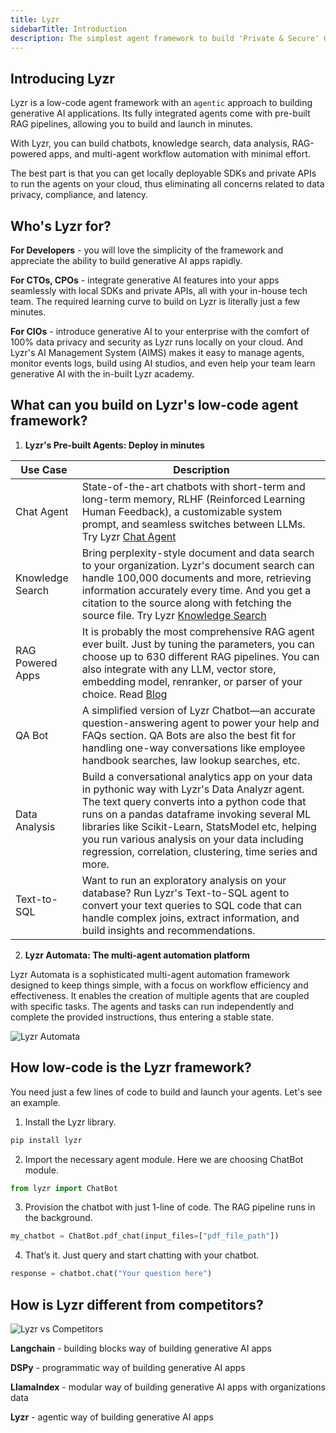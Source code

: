 ```yaml
---
title: Lyzr
sidebarTitle: Introduction
description: The simplest agent framework to build 'Private & Secure' GenAI apps faster
---
```


## Introducing Lyzr

Lyzr is a low-code agent framework with an `agentic` approach to building generative AI applications. Its fully integrated agents come with pre-built RAG pipelines, allowing you to build and launch in minutes. 

With Lyzr, you can build chatbots, knowledge search, data analysis, RAG-powered apps, and multi-agent workflow automation with minimal effort. 

The best part is that you can get locally deployable SDKs and private APIs to run the agents on your cloud, thus eliminating all concerns related to data privacy, compliance, and latency.

## Who's Lyzr for?
**For Developers** - you will love the simplicity of the framework and appreciate the ability to build generative AI apps rapidly.

**For CTOs, CPOs** - integrate generative AI features into your apps seamlessly with local SDKs and private APIs, all with your in-house tech team. The required learning curve to build on Lyzr is literally just a few minutes.

**For CIOs** - introduce generative AI to your enterprise with the comfort of 100% data privacy and security as Lyzr runs locally on your cloud. And Lyzr's AI Management System (AIMS) makes it easy to manage agents, monitor events logs, build using AI studios, and even help your team learn generative AI with the in-built Lyzr academy.

## What can you build on Lyzr's low-code agent framework?
1. **Lyzr's Pre-built Agents: Deploy in minutes**

| Use Case         | Description                                                                                                                                                                                                                                                                                                                                                      |
| ---------------- | ---------------------------------------------------------------------------------------------------------------------------------------------------------------------------------------------------------------------------------------------------------------------------------------------------------------------------------------------------------------- |
| Chat Agent       | State-of-the-art chatbots with short-term and long-term memory, RLHF (Reinforced Learning Human Feedback), a customizable system prompt, and seamless switches between LLMs. Try Lyzr [Chat Agent](https://chatagent.lyzr.ai/)                                                                                                                                   |
| Knowledge Search | Bring perplexity-style document and data search to your organization. Lyzr's document search can handle 100,000 documents and more, retrieving information accurately every time. And you get a citation to the source along with fetching the source file. Try Lyzr [Knowledge Search](https://knowledgebase.lyzr.ai/)                                          |
| RAG Powered Apps | It is probably the most comprehensive RAG agent ever built. Just by tuning the parameters, you can choose up to 630 different RAG pipelines. You can also integrate with any LLM, vector store, embedding model, renranker, or parser of your choice. Read [Blog](https://www.lyzr.ai/how-to-build-a-state-of-the-art-sota-rag-engine/)                          |
| QA Bot           | A simplified version of Lyzr Chatbot—an accurate question-answering agent to power your help and FAQs section. QA Bots are also the best fit for handling one-way conversations like employee handbook searches, law lookup searches, etc.                                                                                                                       |
| Data Analysis    | Build a conversational analytics app on your data in pythonic way with Lyzr's Data Analyzr agent. The text query converts into a python code that runs on a pandas dataframe invoking several ML libraries like Scikit-Learn, StatsModel etc, helping you run various analysis on your data including regression, correlation, clustering, time series and more. |
| Text-to-SQL      | Want to run an exploratory analysis on your database? Run Lyzr's Text-to-SQL agent to convert your text queries to SQL code that can handle complex joins, extract information, and build insights and recommendations.                                                                                                                                          |

2. **Lyzr Automata: The multi-agent automation platform**

Lyzr Automata is a sophisticated multi-agent automation framework designed to keep things simple, with a focus on workflow efficiency and effectiveness. It enables the creation of multiple agents that are coupled with specific tasks. The agents and tasks can run independently and complete the provided instructions, thus entering a stable state.

![Lyzr Automata](./assets/images/introduction/lyzr-automata-chart.png)


## How low-code is the Lyzr framework?
You need just a few lines of code to build and launch your agents. Let's see an example.
1. Install the Lyzr library.
```bash
pip install lyzr
```
2. Import the necessary agent module. Here we are choosing ChatBot module.
```python
from lyzr import ChatBot
```
3. Provision the chatbot with just 1-line of code. The RAG pipeline runs in the background.
```python
my_chatbot = ChatBot.pdf_chat(input_files=["pdf_file_path"])
```
4. That’s it. Just query and start chatting with your chatbot. 
```python
response = chatbot.chat("Your question here")
```

## How is Lyzr different from competitors?

![Lyzr vs Competitors](./assets/images/introduction/how-different.png)

**Langchain** - building blocks way of building generative AI apps

**DSPy** - programmatic way of building generative AI apps

**LlamaIndex** - modular way of building generative AI apps with organizations data

**Lyzr** - agentic way of building generative AI apps
